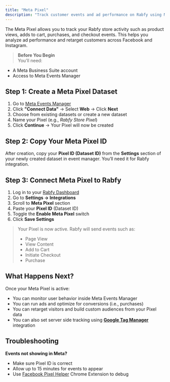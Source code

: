 ```yaml
---
title: "Meta Pixel"
description: "Track customer events and ad performance on Rabfy using Meta Pixel"
---
```


The Meta Pixel allows you to track your Rabfy store activity such as product views, adds to cart, purchases, and checkout events. This helps you analyze ad performance and retarget customers across Facebook and Instagram.

> **Before You Begin**\
> You’ll need:

- A Meta Business Suite account
- Access to Meta Events Manager

## Step 1: Create a Meta Pixel Dataset

1. Go to [Meta Events Manager](https://business.facebook.com/events_manager2/list)
2. Click **"Connect Data"** → Select **Web** → Click **Next**
3. Choose from existing datasets or create a new dataset
4. Name your Pixel (e.g., _Rabfy Store Pixel_)
5. Click **Continue** → Your Pixel will now be created

## Step 2: Copy Your Meta Pixel ID

After creation, copy your **Pixel ID (Dataset ID)** from the **Settings** section of your newly created dataset in event manager. You’ll need it for Rabfy integration.

## Step 3: Connect Meta Pixel to Rabfy

1. Log in to your [Rabfy Dashboard](https://dashboard.rabfy.com/)
2. Go to **Settings → Integrations**
3. Scroll to **Meta Pixel** section
4. Paste your **Pixel ID** (Dataset ID)
5. Toggle the **Enable Meta Pixel** switch
6. Click **Save Settings**

> Your Pixel is now active. Rabfy will send events such as:
>
> - Page View
> - View Content
> - Add to Cart
> - Initiate Checkout
> - Purchase

## What Happens Next?

Once your Meta Pixel is active:

- You can monitor user behavior inside Meta Events Manager
- You can run ads and optimize for conversions (i.e., purchases)
- You can retarget visitors and build custom audiences from your Pixel data
- You can also set server side tracking using [**Google Tag Manager**](https://docs.rabfy.com/integrations/google-tag-manager) integration

## Troubleshooting

**Events not showing in Meta?**

- Make sure Pixel ID is correct
- Allow up to 15 minutes for events to appear
- Use [Facebook Pixel Helper](https://chrome.google.com/webstore/detail/meta-pixel-helper/fdgfkebogiimcoedlicjlajpkdmockpc) Chrome Extension to debug